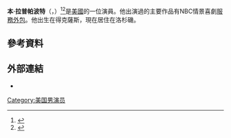 '''本·拉普帕波特'''（'''{{lang-en|Ben Rappaport}}'''，{{bd|1986年|3月23日}}）<ref name=xedh>{{cite web |url=http://www.familytreelegends.com/records/txbirths |title=According to the State of Texas. Texas Birth Index, 1926-1995 |publisher=Familytreelegends.com |date= |accessdate=2013-01-02 |archive-date=2013-08-18 |archive-url=https://web.archive.org/web/20130818125351/http://www.familytreelegends.com/records/txbirths |dead-url=no }}</ref><ref>{{cite web| url= http://ben-rappaport.com/about-ben/| title= Ben Rappaport Fan| date= | accessdate= 2010-10-26| archiveurl= https://web.archive.org/web/20101016161739/http://ben-rappaport.com/about-ben/| archivedate= 2010年10月16日| deadurl= yes}}</ref>是[[美國|美國]]的一位演員。他出演過的主要作品有NBC情景喜劇[[服務外包|服務外包]]。他出生在得克薩斯，現在居住在洛杉磯。
==參考資料==
{{reflist}}
==外部連結==
{{Commonscat|Ben Rappaport|本·拉普帕波特}}
* {{IMDb name|2999419}}
[[Category:美国男演员|Category:美国男演员]]